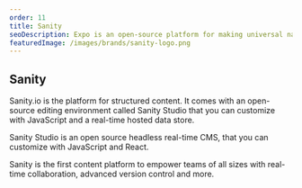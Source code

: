 ```yaml
---
order: 11
title: Sanity
seoDescription: Expo is an open-source platform for making universal native apps for Android, iOS, and the web with JavaScript and React.
featuredImage: /images/brands/sanity-logo.png
---
```


## Sanity

Sanity.io is the platform for structured content. It comes with an open-source editing environment called Sanity Studio that you can customize with JavaScript and a real-time hosted data store. 

Sanity Studio is an open source headless real-time CMS, that you can customize with JavaScript and React.

Sanity is the first content platform to empower teams of all sizes with real-time collaboration, advanced version control and more.